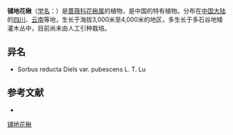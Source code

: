 {{Speciesbox
| name = 铺地花楸
| status = 
| status_system = 
| image =
| genus = Sorbus
| species = reducta
| authority = Diels in Not.
}}

'''铺地花楸'''（[[学名|学名]]：{{lang|la|''Sorbus reducta''}}）是[[蔷薇科|蔷薇科]][[花楸属|花楸属]]的植物，是中国的特有植物。分布在[[中国大陆|中国大陆]]的[[四川|四川]]、[[云南|云南]]等地，生长于海拔3,000米至4,000米的地区，多生长于多石谷地矮灌木丛中，目前尚未由人工引种栽培。

== 异名 ==
* Sorbus reducta Diels var. pubescens L. T. Lu

== 参考文献 ==
<div class="references-small">
* {{cite web| url =http://www.bioinfo.cn/db05/KmzwSpecies.php?action=view&id=18479| title =铺地花楸| work =《中国高等植物数据库全库》| publisher =中国科学院微生物研究所| author =昆明植物研究所| accessdate =2009-02-25| deadurl =yes| archiveurl =https://web.archive.org/web/20160305095101/http://www.bioinfo.cn/db05/KmzwSpecies.php?action=view&id=18479| archivedate =2016-03-05}}
</div>
{{Taxonbar|from=Q13954074}}

[[Category:花楸属|铺地花楸]]


{{植物小作品}}